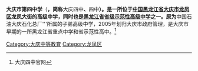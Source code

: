 {{expand|time=2014-07-08T07:27:56+00:00}}
{{unreferenced|time=2014-07-08T07:27:56+00:00}}
{{Infobox School
  | name        = 大庆市第四中学
  | other_name  = Daqing NO.4 Senior Middle School, Heilongjiang
  | image       =
  | motto       = 崇德勤业 励志笃学
  | established = 1962年
  | type        = 公立高中
  | religion    = 
  | affiliation = 
  | district    = {{PRC}}[[黑龙江省|黑龙江省]][[大庆市|大庆市]][[龙凤区|龙凤区]]
  | grades      = [[高中|高中]]
  | principal   = 王立杰
  | faculty     = 约300
  | staff       = 约500
  | students    = 约4000
  | athletics   = 
  | conference  = 
  | colors      = 红、黄
  | mascot      = 
  | magazine    = 
  | free_label  = 
  | free_text   = 
  | free_label4 = 
  | free_text4  = 
  | free_label5 = 
  | free_text5  = 
  | free_label6 = 
  | free_text6  = 
  | address     = [[大庆|大庆]][[龙凤区|龙凤区]]青龙山地区
  | tel         = 0459-6228282
  | fax         = 
  | mail        = 163711
  | website     = http://www.dqdszx.com/{{dead link|date=2017年12月 |bot=InternetArchiveBot |fix-attempted=yes }}
}}
'''大庆市第四中学'''（{{lang-en|'''Daqing NO.4 Senior High Middle School, Heilongjiang}}'''，简称'''大庆四中'''、'''四中'''）。是一所位于[[中华人民共和国|中国]][[黑龙江省|黑龙江省]][[大庆市|大庆市]][[龙凤区|龙凤区]]龙凤大街的高级中学，同时也是[[黑龙江省省级示范性高中名单|黑龙江省省级示范性高级中学]]之一。原为'''中国石油大庆石化总厂'''所属的子弟高级中学，2005年划归大庆市政府管理，是大庆市早期的一所黑龙江省重点中学和省示范性高中。<ref>大庆四中官网</ref>

{{中学小作品}}
[[Category:大庆中等教育|Category:大庆中等教育]]
[[Category:龙凤区|Category:龙凤区]]